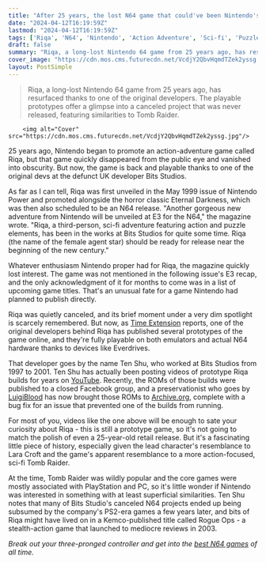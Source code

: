 ```yaml
---
title: "After 25 years, the lost N64 game that could've been Nintendo's answer to Tomb Raider has been preserved online"
date: "2024-04-12T16:19:59Z"
lastmod: "2024-04-12T16:19:59Z"
tags: ['Riqa', 'N64', 'Nintendo', 'Action Adventure', 'Sci-fi', 'Puzzle', 'Tomb Raider', 'Lara Croft', 'Prototype', 'Time Extension']
draft: false
summary: "Riqa, a long-lost Nintendo 64 game from 25 years ago, has resurfaced thanks to one of the original developers. The playable prototypes offer a glimpse into a canceled project that was never released, featuring similarities to Tomb Raider."
cover_image: "https://cdn.mos.cms.futurecdn.net/VcdjY2QbvHqmdTZek2yssg.jpg" 
layout: PostSimple
---
```

> Riqa, a long-lost Nintendo 64 game from 25 years ago, has resurfaced thanks to one of the original developers. The playable prototypes offer a glimpse into a canceled project that was never released, featuring similarities to Tomb Raider.


        <img alt="Cover" src="https://cdn.mos.cms.futurecdn.net/VcdjY2QbvHqmdTZek2yssg.jpg"/>
        
25 years ago, Nintendo began to promote an action-adventure game called Riqa, but that game quickly disappeared from the public eye and vanished into obscurity. But now, the game is back and playable thanks to one of the original devs at the defunct UK developer Bits Studios.

As far as I can tell, Riqa was first unveiled in the May 1999 issue of Nintendo Power and promoted alongside the horror classic Eternal Darkness, which was then also scheduled to be an N64 release. "Another gorgeous new adventure from Nintendo will be unveiled at E3 for the N64," the magazine wrote. "Riqa, a third-person, sci-fi adventure featuring action and puzzle elements, has been in the works at Bits Studios for quite some time. Riqa (the name of the female agent star) should be ready for release near the beginning of the new century."

Whatever enthusiasm Nintendo proper had for Riqa, the magazine quickly lost interest. The game was not mentioned in the following issue's E3 recap, and the only acknowledgment of it for months to come was in a list of upcoming game titles. That's an unusual fate for a game Nintendo had planned to publish directly.

Riqa was quietly canceled, and its brief moment under a very dim spotlight is scarcely remembered. But now, as [Time Extension](https://www.timeextension.com/news/2024/04/prototype-builds-of-the-cancelled-n64-game-riqa-published-online) reports, one of the original developers behind Riqa has published several prototypes of the game online, and they're fully playable on both emulators and actual N64 hardware thanks to devices like Everdrives. 

That developer goes by the name Ten Shu, who worked at Bits Studios from 1997 to 2001. Ten Shu has actually been posting videos of prototype Riqa builds for years on [YouTube](https://www.youtube.com/watch?v=f1PsNbQ4Ghc). Recently, the ROMs of those builds were published to a closed Facebook group, and a preservationist who goes by [LuigiBlood](https://twitter.com/LuigiBlood/status/1777392245265604997) has now brought those ROMs to [Archive.org](https://archive.org/details/riqa-build-of-2000), complete with a bug fix for an issue that prevented one of the builds from running.

For most of you, videos like the one above will be enough to sate your curiosity about Riqa - this is still a prototype game, so it's not going to match the polish of even a 25-year-old retail release. But it's a fascinating little piece of history, especially given the lead character's resemblance to Lara Croft and the game's apparent resemblance to a more action-focused, sci-fi Tomb Raider.

At the time, Tomb Raider was wildly popular and the core games were mostly associated with PlayStation and PC, so it's little wonder if Nintendo was interested in something with at least superficial similarities. Ten Shu notes that many of Bits Studio's canceled N64 projects ended up being subsumed by the company's PS2-era games a few years later, and bits of Riqa might have lived on in a Kemco-published title called Rogue Ops - a stealth-action game that launched to mediocre reviews in 2003.

*Break out your three-pronged controller and get into the *[<em>best N64 games</em>](https://www.gamesradar.com/best-n64-games-all-time/)* of all time.* 
        